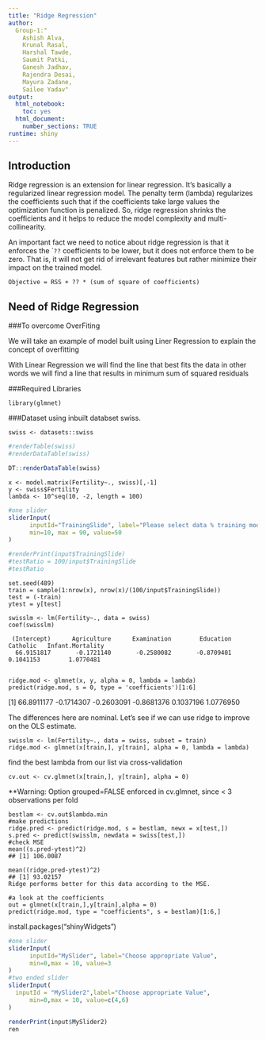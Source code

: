 ```yaml
---
title: "Ridge Regression"
author: 
  Group-1:"
    Ashish Alva, 
    Krunal Rasal, 
    Harshal Tawde, 
    Saumit Patki, 
    Ganesh Jadhav, 
    Rajendra Desai, 
    Mayura Zadane, 
    Sailee Yadav"
output: 
  html_notebook: 
    toc: yes
  html_document:
    number_sections: TRUE
runtime: shiny
---
```

## Introduction

  Ridge regression is an extension for linear regression. It's basically a regularized linear regression model. The penalty term (lambda) regularizes the coefficients such that if the coefficients take large values the optimization function is penalized. So, ridge regression shrinks the coefficients and it helps to reduce the model complexity and multi-collinearity.

  An important fact we need to notice about ridge regression is that it enforces the ````??``` coefficients to be lower, but it does not enforce them to be zero. That is, it will not get rid of irrelevant features but rather minimize their impact on the trained model.

```
Objective = RSS + ?? * (sum of square of coefficients)
```
## Need of Ridge Regression

###To overcome OverFiting

  We will take an example of model built using Liner Regression to explain the concept of overfitting

  With Linear Regression we will find the line that best fits the data in other words we will find a line that results in minimum sum of squared residuals

###Required Libraries
```
library(glmnet)

```

###Dataset
using inbuilt databset swiss.
```
swiss <- datasets::swiss
```
```r
#renderTable(swiss)
#renderDataTable(swiss)

DT::renderDataTable(swiss)
```

```
x <- model.matrix(Fertility~., swiss)[,-1]
y <- swiss$Fertility
lambda <- 10^seq(10, -2, length = 100)
```
```r
#one slider
sliderInput(
      inputId="TrainingSlide", label="Please select data % training model",
      min=10, max = 90, value=50
)
```
```r
#renderPrint(input$TrainingSlide)
#testRatio = 100/input$TrainingSlide
#testRatio
```
```
set.seed(489)
train = sample(1:nrow(x), nrow(x)/(100/input$TrainingSlide))
test = (-train)
ytest = y[test]

```
```
swisslm <- lm(Fertility~., data = swiss)
coef(swisslm)

```

     (Intercept)      Agriculture      Examination        Education         Catholic   Infant.Mortality 
      66.9151817       -0.1721140       -0.2580082       -0.8709401        0.1041153        1.0770481
      
```
ridge.mod <- glmnet(x, y, alpha = 0, lambda = lambda)
predict(ridge.mod, s = 0, type = 'coefficients')[1:6]
```
[1] 66.8911177 -0.1714307 -0.2603091 -0.8681376  0.1037196  1.0776950

The differences here are nominal. Let's see if we can use ridge to
improve on the OLS estimate.

```
swisslm <- lm(Fertility~., data = swiss, subset = train)
ridge.mod <- glmnet(x[train,], y[train], alpha = 0, lambda = lambda)
```
find the best lambda from our list via cross-validation
```
cv.out <- cv.glmnet(x[train,], y[train], alpha = 0)
```
**Warning: Option grouped=FALSE enforced in cv.glmnet, since < 3 observations per fold

```
bestlam <- cv.out$lambda.min
#make predictions
ridge.pred <- predict(ridge.mod, s = bestlam, newx = x[test,])
s.pred <- predict(swisslm, newdata = swiss[test,])
#check MSE
mean((s.pred-ytest)^2)
## [1] 106.0087

mean((ridge.pred-ytest)^2)
## [1] 93.02157
Ridge performs better for this data according to the MSE.

#a look at the coefficients
out = glmnet(x[train,],y[train],alpha = 0)
predict(ridge.mod, type = "coefficients", s = bestlam)[1:6,]
```
install.packages("shinyWidgets")

```r
#one slider
sliderInput(
      inputId="MySlider", label="Choose appropriate Value",
      min=0,max = 10, value=3
)
#two ended slider
sliderInput(
  inputId = "MySlider2",label="Choose appropriate Value",
      min=0,max = 10, value=c(4,6)
)
```

```r
renderPrint(input$MySlider2)
ren
```
